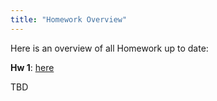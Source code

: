 ```yaml
---
title: "Homework Overview"
---
```


Here is an overview of all Homework up to date: 

**Hw 1**: [here](homework/homework01.qmd)

TBD